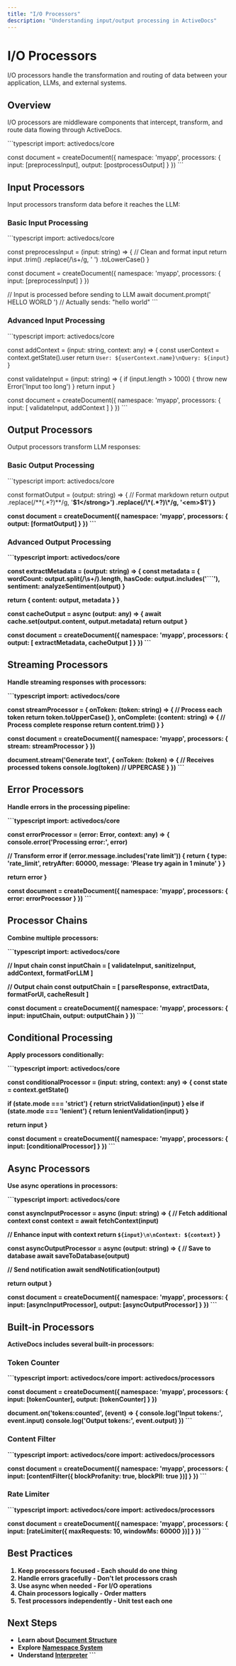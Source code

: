 ```yaml
---
title: "I/O Processors"
description: "Understanding input/output processing in ActiveDocs"
---
```


# I/O Processors

I/O processors handle the transformation and routing of data between your application, LLMs, and external systems.

## Overview

I/O processors are middleware components that intercept, transform, and route data flowing through ActiveDocs.

\`\`\`typescript
import: activedocs/core

const document = createDocument({
  namespace: 'myapp',
  processors: {
    input: [preprocessInput],
    output: [postprocessOutput]
  }
})
\`\`\`

## Input Processors

Input processors transform data before it reaches the LLM:

### Basic Input Processing

\`\`\`typescript
import: activedocs/core

const preprocessInput = (input: string) => {
  // Clean and format input
  return input
    .trim()
    .replace(/\s+/g, ' ')
    .toLowerCase()
}

const document = createDocument({
  namespace: 'myapp',
  processors: {
    input: [preprocessInput]
  }
})

// Input is processed before sending to LLM
await document.prompt('  HELLO  WORLD  ')
// Actually sends: "hello world"
\`\`\`

### Advanced Input Processing

\`\`\`typescript
import: activedocs/core

const addContext = (input: string, context: any) => {
  const userContext = context.getState().user
  return `User: ${userContext.name}\nQuery: ${input}`
}

const validateInput = (input: string) => {
  if (input.length > 1000) {
    throw new Error('Input too long')
  }
  return input
}

const document = createDocument({
  namespace: 'myapp',
  processors: {
    input: [
      validateInput,
      addContext
    ]
  }
})
\`\`\`

## Output Processors

Output processors transform LLM responses:

### Basic Output Processing

\`\`\`typescript
import: activedocs/core

const formatOutput = (output: string) => {
  // Format markdown
  return output
    .replace(/\*\*(.*?)\*\*/g, '<strong>$1</strong>')
    .replace(/\*(.*?)\*/g, '<em>$1</em>')
}

const document = createDocument({
  namespace: 'myapp',
  processors: {
    output: [formatOutput]
  }
})
\`\`\`

### Advanced Output Processing

\`\`\`typescript
import: activedocs/core

const extractMetadata = (output: string) => {
  const metadata = {
    wordCount: output.split(/\s+/).length,
    hasCode: output.includes('```'),
    sentiment: analyzeSentiment(output)
  }
  
  return {
    content: output,
    metadata
  }
}

const cacheOutput = async (output: any) => {
  await cache.set(output.content, output.metadata)
  return output
}

const document = createDocument({
  namespace: 'myapp',
  processors: {
    output: [
      extractMetadata,
      cacheOutput
    ]
  }
})
\`\`\`

## Streaming Processors

Handle streaming responses with processors:

\`\`\`typescript
import: activedocs/core

const streamProcessor = {
  onToken: (token: string) => {
    // Process each token
    return token.toUpperCase()
  },
  onComplete: (content: string) => {
    // Process complete response
    return content.trim()
  }
}

const document = createDocument({
  namespace: 'myapp',
  processors: {
    stream: streamProcessor
  }
})

document.stream('Generate text', {
  onToken: (token) => {
    // Receives processed tokens
    console.log(token) // UPPERCASE
  }
})
\`\`\`

## Error Processors

Handle errors in the processing pipeline:

\`\`\`typescript
import: activedocs/core

const errorProcessor = (error: Error, context: any) => {
  console.error('Processing error:', error)
  
  // Transform error
  if (error.message.includes('rate limit')) {
    return {
      type: 'rate_limit',
      retryAfter: 60000,
      message: 'Please try again in 1 minute'
    }
  }
  
  return error
}

const document = createDocument({
  namespace: 'myapp',
  processors: {
    error: errorProcessor
  }
})
\`\`\`

## Processor Chains

Combine multiple processors:

\`\`\`typescript
import: activedocs/core

// Input chain
const inputChain = [
  validateInput,
  sanitizeInput,
  addContext,
  formatForLLM
]

// Output chain
const outputChain = [
  parseResponse,
  extractData,
  formatForUI,
  cacheResult
]

const document = createDocument({
  namespace: 'myapp',
  processors: {
    input: inputChain,
    output: outputChain
  }
})
\`\`\`

## Conditional Processing

Apply processors conditionally:

\`\`\`typescript
import: activedocs/core

const conditionalProcessor = (input: string, context: any) => {
  const state = context.getState()
  
  if (state.mode === 'strict') {
    return strictValidation(input)
  } else if (state.mode === 'lenient') {
    return lenientValidation(input)
  }
  
  return input
}

const document = createDocument({
  namespace: 'myapp',
  processors: {
    input: [conditionalProcessor]
  }
})
\`\`\`

## Async Processors

Use async operations in processors:

\`\`\`typescript
import: activedocs/core

const asyncInputProcessor = async (input: string) => {
  // Fetch additional context
  const context = await fetchContext(input)
  
  // Enhance input with context
  return `${input}\n\nContext: ${context}`
}

const asyncOutputProcessor = async (output: string) => {
  // Save to database
  await saveToDatabase(output)
  
  // Send notification
  await sendNotification(output)
  
  return output
}

const document = createDocument({
  namespace: 'myapp',
  processors: {
    input: [asyncInputProcessor],
    output: [asyncOutputProcessor]
  }
})
\`\`\`

## Built-in Processors

ActiveDocs includes several built-in processors:

### Token Counter

\`\`\`typescript
import: activedocs/core
import: activedocs/processors

const document = createDocument({
  namespace: 'myapp',
  processors: {
    input: [tokenCounter],
    output: [tokenCounter]
  }
})

document.on('tokens:counted', (event) => {
  console.log('Input tokens:', event.input)
  console.log('Output tokens:', event.output)
})
\`\`\`

### Content Filter

\`\`\`typescript
import: activedocs/core
import: activedocs/processors

const document = createDocument({
  namespace: 'myapp',
  processors: {
    input: [contentFilter({
      blockProfanity: true,
      blockPII: true
    })]
  }
})
\`\`\`

### Rate Limiter

\`\`\`typescript
import: activedocs/core
import: activedocs/processors

const document = createDocument({
  namespace: 'myapp',
  processors: {
    input: [rateLimiter({
      maxRequests: 10,
      windowMs: 60000
    })]
  }
})
\`\`\`

## Best Practices

1. **Keep processors focused** - Each should do one thing
2. **Handle errors gracefully** - Don't let processors crash
3. **Use async when needed** - For I/O operations
4. **Chain processors logically** - Order matters
5. **Test processors independently** - Unit test each one

## Next Steps

- Learn about [Document Structure](/architecture/document-structure)
- Explore [Namespace System](/architecture/namespace-system)
- Understand [Interpreter](/architecture/interpreter)
\`\`\`
